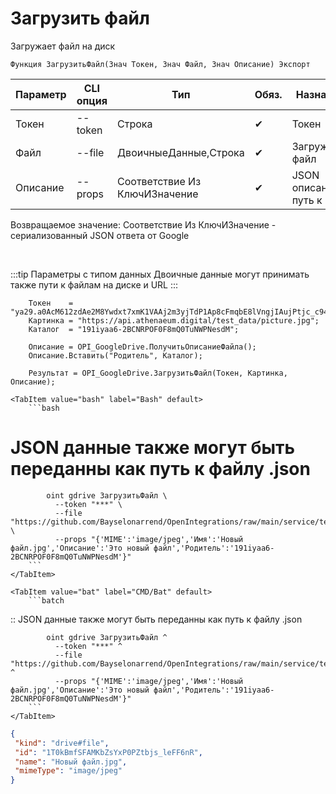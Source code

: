 ﻿---
sidebar_position: 4
---


# Загрузить файл
 Загружает файл на диск



`Функция ЗагрузитьФайл(Знач Токен, Знач Файл, Знач Описание) Экспорт`

  | Параметр | CLI опция | Тип | Обяз. | Назначение |
  |-|-|-|-|-|
  | Токен | --token | Строка | &#x2714; | Токен |
  | Файл | --file | ДвоичныеДанные,Строка | &#x2714; | Загружаемый файл |
  | Описание | --props | Соответствие Из КлючИЗначение | &#x2714; | JSON описания или путь к .json |

  
  Возвращаемое значение:   Соответствие Из КлючИЗначение - сериализованный JSON ответа от Google

<br/>

:::tip
Параметры с типом данных Двоичные данные могут принимать также пути к файлам на диске и URL
:::
<br/>


```bsl title="Пример использования для 1С:Предприятие/OneScript"
    Токен    = "ya29.a0AcM612zdAe2M8Ywdxt7xmK1VAAj2m3yjTdP1Ap8cFmqbE8lVngjIAujPtjc_c94MCuKNLfn7MSssBd6NfMXDQDrHMUv7Fgjp7cjuXk68n...";
    Картинка = "https://api.athenaeum.digital/test_data/picture.jpg";
    Каталог  = "191iyaa6-2BCNRPOF0F8mQ0TuNWPNesdM";

    Описание = OPI_GoogleDrive.ПолучитьОписаниеФайла();
    Описание.Вставить("Родитель", Каталог);

    Результат = OPI_GoogleDrive.ЗагрузитьФайл(Токен, Картинка, Описание);
```
    

 <Tabs>
  
    <TabItem value="bash" label="Bash" default>
        ```bash
# JSON данные также могут быть переданны как путь к файлу .json

            oint gdrive ЗагрузитьФайл \
              --token "***" \
              --file "https://github.com/Bayselonarrend/OpenIntegrations/raw/main/service/test_data/picture.jpg" \
              --props "{'MIME':'image/jpeg','Имя':'Новый файл.jpg','Описание':'Это новый файл','Родитель':'191iyaa6-2BCNRPOF0F8mQ0TuNWPNesdM'}"
        ```
    </TabItem>
  
    <TabItem value="bat" label="CMD/Bat" default>
        ```batch
:: JSON данные также могут быть переданны как путь к файлу .json

            oint gdrive ЗагрузитьФайл ^
              --token "***" ^
              --file "https://github.com/Bayselonarrend/OpenIntegrations/raw/main/service/test_data/picture.jpg" ^
              --props "{'MIME':'image/jpeg','Имя':'Новый файл.jpg','Описание':'Это новый файл','Родитель':'191iyaa6-2BCNRPOF0F8mQ0TuNWPNesdM'}"
        ```
    </TabItem>
</Tabs>


```json title="Результат"
{
 "kind": "drive#file",
 "id": "1T0kBmfSFAMKbZsYxP0PZtbjs_leFF6nR",
 "name": "Новый файл.jpg",
 "mimeType": "image/jpeg"
}
```
